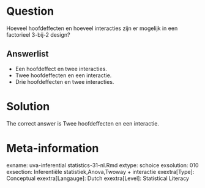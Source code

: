 Question
========

Hoeveel hoofdeffecten en hoeveel interacties zijn er mogelijk in een factorieel 3-bij-2 design? 

Answerlist
----------
* Een hoofdeffect en twee interacties.
* Twee hoofdeffecten en een interactie.
* Drie hoofdeffecten en twee interacties.

Solution
========

The correct answer is  Twee hoofdeffecten en een interactie. 

Meta-information
================
exname: uva-inferential statistics-31-nl.Rmd 
extype: schoice 
exsolution: 010 
exsection: Inferentiële statistiek,Anova,Twoway + interactie 
exextra[Type]: Conceptual
exextra[Langauge]: Dutch 
exextra[Level]: Statistical Literacy

